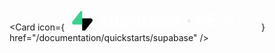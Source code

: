 <Card
  icon={
    <svg
      width="307"
      height="36"
      viewBox="0 -5 307 38"
      fill="none"
      xmlns="http://www.w3.org/2000/svg"
    >
      <g clipPath="url(#clip0_5373_35)">
        <g clipPath="url(#clip1_5373_35)">
          <path
            d="M274.818 6.00787H291.539V9.01627H284.906V24.843H281.589V9.01627H274.818V6.00787Z"
            fill="white"
          />
          <path
            d="M247.317 6.00787V9.01627H233.914V13.8559H244.693V16.8642H233.914V21.8346H247.317V24.843H230.597L230.596 6.00787H247.317Z"
            fill="white"
          />
          <path
            d="M255.667 6.01569H251.326L266.873 24.8508H271.226L263.452 15.4397L271.214 6.03006L266.873 6.03659L261.279 12.809L255.667 6.01569Z"
            fill="white"
          />
          <path
            d="M260.121 19.4698L257.947 16.8354L251.314 24.8653H255.667L260.121 19.4698Z"
            fill="white"
          />
          <path
            fillRule="evenodd"
            clipRule="evenodd"
            d="M230.713 24.843L215.146 6H211V24.8351H214.317V10.026L226.547 24.843H230.713Z"
            fill="white"
          />
          <path
            d="M292.285 24.7279C292.042 24.7279 291.835 24.6459 291.662 24.4819C291.489 24.3178 291.404 24.1192 291.406 23.8839C291.404 23.6551 291.489 23.4587 291.662 23.2947C291.835 23.1306 292.042 23.0486 292.285 23.0486C292.519 23.0486 292.723 23.1306 292.896 23.2947C293.071 23.4587 293.159 23.6551 293.161 23.8839C293.159 24.0393 293.118 24.1818 293.038 24.3091C292.955 24.4387 292.849 24.5401 292.716 24.6135C292.586 24.6891 292.442 24.7279 292.285 24.7279Z"
            fill="white"
          />
          <path
            d="M297.946 16.7932H299.416V22.3125C299.413 22.8198 299.301 23.2537 299.081 23.6185C298.858 23.9832 298.55 24.2617 298.155 24.4581C297.762 24.6523 297.301 24.7517 296.777 24.7517C296.298 24.7517 295.869 24.6675 295.487 24.5034C295.105 24.3394 294.802 24.0933 294.579 23.7695C294.355 23.4458 294.244 23.0421 294.244 22.5586H295.717C295.719 22.7702 295.768 22.9536 295.863 23.1069C295.957 23.2601 296.087 23.3767 296.254 23.4587C296.422 23.5407 296.615 23.5817 296.833 23.5817C297.069 23.5817 297.272 23.5342 297.436 23.4371C297.6 23.3421 297.726 23.1997 297.813 23.0097C297.899 22.822 297.944 22.5888 297.946 22.3125V16.7932Z"
            fill="white"
          />
          <path
            d="M305.463 18.9518C305.427 18.6172 305.27 18.356 304.995 18.1704C304.719 17.9826 304.362 17.8898 303.923 17.8898C303.616 17.8898 303.351 17.9351 303.13 18.0236C302.91 18.1143 302.739 18.2351 302.622 18.3884C302.506 18.5417 302.447 18.7165 302.442 18.9129C302.442 19.077 302.483 19.2194 302.562 19.3382C302.64 19.459 302.746 19.5605 302.883 19.6425C303.018 19.7267 303.168 19.7958 303.333 19.8519C303.499 19.908 303.665 19.9555 303.831 19.9944L304.598 20.1778C304.906 20.2469 305.205 20.3397 305.49 20.4584C305.775 20.575 306.034 20.7239 306.261 20.9031C306.488 21.0822 306.667 21.2981 306.8 21.5506C306.933 21.8032 307 22.0989 307 22.4399C307 22.8997 306.879 23.3033 306.634 23.653C306.389 24.0005 306.036 24.2725 305.573 24.4689C305.112 24.6632 304.555 24.7625 303.899 24.7625C303.265 24.7625 302.712 24.6675 302.247 24.4776C301.78 24.2898 301.415 24.0135 301.153 23.6509C300.89 23.2882 300.748 22.8457 300.728 22.3255H302.184C302.204 22.5975 302.294 22.8242 302.447 23.0076C302.602 23.1889 302.804 23.3228 303.052 23.4134C303.301 23.5019 303.58 23.5473 303.888 23.5473C304.209 23.5473 304.492 23.4998 304.737 23.4069C304.98 23.3141 305.171 23.1846 305.308 23.0163C305.447 22.8501 305.517 22.6536 305.519 22.4292C305.517 22.2241 305.454 22.0536 305.332 21.9197C305.209 21.7859 305.038 21.6737 304.82 21.583C304.6 21.4924 304.344 21.4103 304.052 21.3391L303.121 21.1103C302.449 20.9441 301.917 20.6916 301.528 20.3527C301.137 20.0138 300.943 19.5648 300.943 19.0014C300.943 18.5395 301.074 18.1337 301.337 17.7862C301.597 17.4387 301.955 17.1689 302.407 16.9768C302.861 16.7825 303.373 16.6875 303.944 16.6875C304.523 16.6875 305.031 16.7825 305.47 16.9768C305.908 17.1689 306.252 17.4365 306.501 17.7776C306.75 18.1186 306.881 18.5093 306.888 18.9518H305.463Z"
            fill="white"
          />
        </g>
        <path
          d="M47.9467 21.1428C48.1364 22.9167 49.75 25.9577 54.4327 25.9577C58.5139 25.9577 60.4758 23.3602 60.4758 20.8261C60.4758 18.5454 58.9253 16.6765 55.8565 16.0429L53.6415 15.5678C52.7874 15.4094 52.218 14.9342 52.218 14.174C52.218 13.287 53.1038 12.6219 54.2113 12.6219C55.9829 12.6219 56.6473 13.7939 56.774 14.7125L60.2858 13.9206C60.0961 12.2417 58.6089 9.42255 54.1796 9.42255C50.8258 9.42255 48.3581 11.7349 48.3581 14.5224C48.3581 16.7081 49.7183 18.5137 52.7241 19.1789L54.7807 19.6541C55.9829 19.9074 56.4576 20.4777 56.4576 21.1745C56.4576 21.9981 55.7932 22.7267 54.401 22.7267C52.566 22.7267 51.6483 21.5863 51.5536 20.3509L47.9467 21.1428Z"
          fill="white"
        />
        <path
          d="M73.9233 25.4825H77.9416C77.8782 24.944 77.7832 23.867 77.7832 22.6633V9.89764H73.575V18.9571C73.575 20.7627 72.4995 22.0298 70.6329 22.0298C68.6713 22.0298 67.7852 20.636 67.7852 18.8938V9.89764H63.5772V19.7491C63.5772 23.1385 65.7285 25.8943 69.4937 25.8943C71.1386 25.8943 72.9429 25.2608 73.797 23.8037C73.797 24.4372 73.86 25.1657 73.9233 25.4825Z"
          fill="white"
        />
        <path
          d="M86.4819 31.5011V23.9621C87.241 25.0074 88.8232 25.8627 90.9749 25.8627C95.3725 25.8627 98.3146 22.3782 98.3146 17.6584C98.3146 13.0337 95.6889 9.54926 91.1329 9.54926C88.7919 9.54926 87.0516 10.5945 86.3555 11.7983V9.89768H82.2743V31.5011H86.4819ZM94.17 17.6901C94.17 20.4777 92.4617 22.0932 90.3101 22.0932C88.1591 22.0932 86.4189 20.446 86.4189 17.6901C86.4189 14.9343 88.1591 13.3188 90.3101 13.3188C92.4617 13.3188 94.17 14.9343 94.17 17.6901Z"
          fill="white"
        />
        <path
          d="M100.698 21.2379C100.698 23.677 102.722 25.926 106.045 25.926C108.354 25.926 109.841 24.849 110.632 23.6136C110.632 24.2155 110.695 25.0707 110.79 25.4825H114.65C114.555 24.944 114.461 23.8354 114.461 23.0118V15.346C114.461 12.21 112.625 9.42255 107.69 9.42255C103.513 9.42255 101.267 12.115 101.014 14.5541L104.747 15.346C104.874 13.9839 105.886 12.8119 107.721 12.8119C109.493 12.8119 110.347 13.7305 110.347 14.8392C110.347 15.3777 110.063 15.8212 109.177 15.9479L105.349 16.5181C102.754 16.8982 100.698 18.4503 100.698 21.2379ZM106.93 22.79C105.57 22.79 104.905 21.9031 104.905 20.9845C104.905 19.7808 105.759 19.1789 106.836 19.0205L110.347 18.482V19.1789C110.347 21.9348 108.702 22.79 106.93 22.79Z"
          fill="white"
        />
        <path
          d="M122.784 25.4826V23.582C123.606 24.9124 125.251 25.8627 127.403 25.8627C131.833 25.8627 134.743 22.3466 134.743 17.6268C134.743 13.002 132.117 9.4859 127.561 9.4859C125.251 9.4859 123.543 10.4995 122.847 11.6082V2.54871H118.702V25.4826H122.784ZM130.535 17.6584C130.535 20.5093 128.827 22.0932 126.675 22.0932C124.555 22.0932 122.784 20.4777 122.784 17.6584C122.784 14.8075 124.555 13.2554 126.675 13.2554C128.827 13.2554 130.535 14.8075 130.535 17.6584Z"
          fill="white"
        />
        <path
          d="M137.126 21.2379C137.126 23.677 139.151 25.926 142.473 25.926C144.782 25.926 146.27 24.849 147.06 23.6136C147.06 24.2155 147.124 25.0707 147.218 25.4825H151.078C150.984 24.944 150.889 23.8354 150.889 23.0118V15.346C150.889 12.21 149.054 9.42255 144.118 9.42255C139.942 9.42255 137.695 12.115 137.442 14.5541L141.175 15.346C141.302 13.9839 142.315 12.8119 144.149 12.8119C145.921 12.8119 146.776 13.7305 146.776 14.8392C146.776 15.3777 146.491 15.8212 145.605 15.9479L141.777 16.5181C139.183 16.8982 137.126 18.4503 137.126 21.2379ZM143.359 22.79C141.998 22.79 141.334 21.9031 141.334 20.9845C141.334 19.7808 142.188 19.1789 143.264 19.0205L146.776 18.482V19.1789C146.776 21.9348 145.13 22.79 143.359 22.79Z"
          fill="white"
        />
        <path
          d="M153.802 21.1428C153.991 22.9167 155.605 25.9577 160.287 25.9577C164.369 25.9577 166.33 23.3602 166.33 20.8261C166.33 18.5454 164.78 16.6765 161.711 16.0429L159.496 15.5678C158.642 15.4094 158.073 14.9342 158.073 14.174C158.073 13.287 158.958 12.6219 160.066 12.6219C161.838 12.6219 162.502 13.7939 162.629 14.7125L166.141 13.9206C165.951 12.2417 164.464 9.42255 160.034 9.42255C156.68 9.42255 154.213 11.7349 154.213 14.5224C154.213 16.7081 155.573 18.5137 158.579 19.1789L160.635 19.6541C161.838 19.9074 162.312 20.4777 162.312 21.1745C162.312 21.9981 161.648 22.7267 160.256 22.7267C158.421 22.7267 157.503 21.5863 157.408 20.3509L153.802 21.1428Z"
          fill="white"
        />
        <path
          d="M172.721 15.9162C172.816 14.4908 174.018 12.8436 176.201 12.8436C178.606 12.8436 179.619 14.3641 179.682 15.9162H172.721ZM180.093 19.9708C179.587 21.3646 178.511 22.3466 176.549 22.3466C174.461 22.3466 172.721 20.8578 172.627 18.7988H183.763C183.763 18.7354 183.826 18.1019 183.826 17.5C183.826 12.4951 180.947 9.42255 176.138 9.42255C172.152 9.42255 168.481 12.6535 168.481 17.6268C168.481 22.885 172.246 25.9577 176.518 25.9577C180.346 25.9577 182.814 23.7086 183.605 21.0161L180.093 19.9708Z"
          fill="white"
        />
        <path
          d="M20.1759 34.9264C19.2703 36.0669 17.4341 35.442 17.4123 33.9859L17.0932 12.6877H31.4141C34.008 12.6877 35.4547 15.6837 33.8417 17.7151L20.1759 34.9264Z"
          fill="url(#paint0_linear_5373_35)"
        />
        <path
          d="M20.1759 34.9264C19.2703 36.0669 17.4341 35.442 17.4123 33.9859L17.0932 12.6877H31.4141C34.008 12.6877 35.4547 15.6837 33.8417 17.7151L20.1759 34.9264Z"
          fill="url(#paint1_linear_5373_35)"
          fillOpacity="0.2"
        />
        <path
          d="M14.3517 0.6559C15.2573 -0.484647 17.0935 0.140291 17.1153 1.59648L17.2551 22.8946H3.11348C0.519504 22.8946 -0.927202 19.8986 0.685807 17.8672L14.3517 0.6559Z"
          fill="#3ECF8E"
        />
        <path
          fillRule="evenodd"
          clipRule="evenodd"
          d="M198 13H197V16H194V17H197V20H198V17H201V16H198V13Z"
          fill="#D9D9D9"
        />
      </g>
      <defs>
        <linearGradient
          id="paint0_linear_5373_35"
          x1="17.0932"
          y1="17.41"
          x2="29.8211"
          y2="22.7481"
          gradientUnits="userSpaceOnUse"
        >
          <stop stopColor="#249361" />
          <stop offset="1" stopColor="#3ECF8E" />
        </linearGradient>
        <linearGradient
          id="paint1_linear_5373_35"
          x1="11.4504"
          y1="9.68392"
          x2="17.255"
          y2="20.6107"
          gradientUnits="userSpaceOnUse"
        >
          <stop />
          <stop offset="1" stopOpacity="0" />
        </linearGradient>
        <clipPath id="clip0_5373_35">
          <rect width="307" height="36" fill="white" />
        </clipPath>
        <clipPath id="clip1_5373_35">
          <rect width="96" height="19" fill="white" transform="translate(211 6)" />
        </clipPath>
      </defs>
    </svg>
  }
  href="/documentation/quickstarts/supabase"
/>
